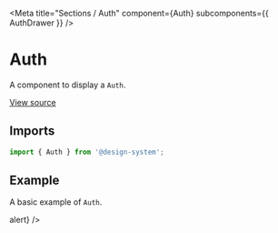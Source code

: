 
<Meta
  title="Sections / Auth"
  component={Auth}
  subcomponents={{ AuthDrawer }}
/>

# Auth

A component to display a `Auth`.

[View source](https://github.com/actarian/design-system/tree/main/src/ui/sections/auth)

## Imports

```js
import { Auth } from '@design-system';
```

## Example

A basic example of `Auth`.

<Canvas>
  <Story name="Auth">
    <Section>
      <Container>
        <Auth />
      </Container>
    </Section>
  </Story>
</Canvas>

<Canvas>
  <Story name="AuthDrawer">
    <AuthDrawer visible={true} onClose={() => alert} />
  </Story>
</Canvas>
